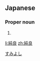 ==Japanese==
{{ja-kanjitab|純|良}}

===Proper noun===
{{ja-pos|proper|すみよし}}

# {{given name|male|lang=ja}}

[[Category:Japanese male given names|すみよし]]

[[li:純良]]
[[zh:純良]]
